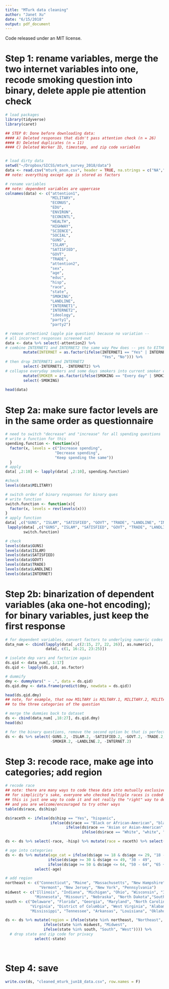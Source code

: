 ```yaml
---
title: "MTurk data cleaning"
author: "Janet Xu"
date: "6/15/2018"
output: pdf_document
---
```


Code released under an MIT license.

# Step 1: rename variables, merge the two internet variables into one, recode smoking question into binary, delete apple pie attention check
```r
# load packages
library(tidyverse)
library(caret)

## STEP 0: Done before downloading data:
#### A) Deleted responses that didn't pass attention check (n = 26)
#### B) Deleted duplicates (n = 11)
#### C) Deleted Worker ID, timestamp, and zip code variables


# load dirty data
setwd("~/Dropbox/SICSS/mturk_survey_2018/data")
data <- read.csv("mturk_anon.csv", header = TRUE, na.strings = c("NA",""))
## note: everything except age is stored as factors

# rename variables
## note: dependent variables are uppercase
colnames(data) <- c("attention1", 
                    "MILITARY",
                    "ECONUS",
                    "EDU",
                    "ENVIRON", 
                    "ECONINTL",
                    "HEALTH",
                    "HIGHWAY",
                    "SCIENCE",
                    "SOCIAL",
                    "GUNS",
                    "ISLAM",
                    "SATISFIED",
                    "GOVT",
                    "TRADE",
                    "attention2",
                    "sex",
                    "age",
                    "educ",
                    "hisp",
                    "race",
                    "state",
                    "SMOKING",
                    "LANDLINE",
                    "INTERNET1",
                    "INTERNET2",
                    "ideology",
                    "party1",
                    "party2")

# remove attention2 (apple pie question) because no variation -- 
# all incorrect responses screened out
data <- data %>% select(-attention2) %>%
# combine INTERNET1 and INTERNET2 the same way Pew does -- yes to EITHER counts
        mutate(INTERNET = as.factor(ifelse(INTERNET1 == "Yes" | INTERNET2 == "Yes",
                                           "Yes", "No"))) %>%
# then drop INTERNET1 and INTERNET2
        select(-INTERNET1, -INTERNET2) %>%
# collapse everyday smokers and some days smokers into current smoker category (to match Center for Diseases Control and Prevention definition)
        mutate(SMOKER = as.factor(ifelse(SMOKING == "Every day" | SMOKING == "Some days", 1, 2))) %>%
        select(-SMOKING)
    
head(data)
```

# Step 2a: make sure factor levels are in the same order as questionnaire

```r
# need to switch "decrease" and "increase" for all spending questions
# write a function for this
spending.function <- function(x){
  factor(x, levels = c("Increase spending",
                      "Decrease spending",
                      "Keep spending the same"))
  }
# apply
data[ ,2:10] <- lapply(data[ ,2:10], spending.function)

#check
levels(data$MILITARY)

# switch order of binary responses for binary ques
# write function
switch.function <- function(x){
  factor(x, levels = rev(levels(x)))
}
# apply function
data[ ,c("GUNS", "ISLAM", "SATISFIED", "GOVT", "TRADE", "LANDLINE", "INTERNET")] <-
 lapply(data[ ,c("GUNS", "ISLAM", "SATISFIED", "GOVT", "TRADE", "LANDLINE", "INTERNET")],
        switch.function)  

# check
levels(data$GUNS)
levels(data$ISLAM)
levels(data$SATISFIED)
levels(data$GOVT)
levels(data$TRADE)
levels(data$LANDLINE)
levels(data$INTERNET)
```


# Step 2b: binarization of dependent variables (aka one-hot encoding); for binary variables, just keep the first response


```r
# for dependent variables, convert factors to underlying numeric codes
data_num <- cbind(lapply(data[ ,c(2:15, 27, 22, 26)], as.numeric),
                  data[, c(1, 16:21, 23:25)])

# isolate dep vars and factorize again
ds.qid <- data_num[, 1:17]
ds.qid <- lapply(ds.qid, as.factor) 

# dummify
dmy <- dummyVars(" ~ .", data = ds.qid)
ds.qid.dmy <- data.frame(predict(dmy, newdata = ds.qid))

head(ds.qid.dmy)
## note, for example, that now MILTARY is MILTARY.1, MILITARY.2, MILITARY3, corresponding 
## to the three categories of the question

# merge the dummies back to dataset
ds <- cbind(data_num[ ,18:27], ds.qid.dmy)
head(ds)

# for the binary questions, remove the second option bc that is perfectly collinear
ds <- ds %>% select(-GUNS.2, -ISLAM.2, -SATISFIED.2, -GOVT.2, -TRADE.2, 
                    -SMOKER.2, -LANDLINE.2, -INTERNET.2)
```

# Step 3: recode race, make age into categories; add region

```r
# recode race
## note: there are many ways to code these data into mutually exclusive categories
## for simplicity's sake, everyone who checked multiple races is coded as "other",
## this is just one way to code it and not really the "right" way to deal with this data,
## and you are welcome/encouraged to try other ways
table(ds$race, ds$hisp)

ds$raceth <- ifelse(ds$hisp == "Yes", "hispanic",
                    ifelse(ds$race == "Black or African-American", "black",
                           ifelse(ds$race == "Asian or Asian-American", "asian",
                                  ifelse(ds$race == "White", "white", "other"))))

ds <- ds %>% select(-race, -hisp) %>% mutate(race = raceth) %>% select(-raceth)

# age into categories
ds <- ds %>% mutate(age_cat = ifelse(ds$age >= 18 & ds$age <= 29, "18 - 29", 
                   ifelse(ds$age >= 30 & ds$age <= 49, "30 - 49", 
                   ifelse(ds$age >= 50 & ds$age <= 64, "50 - 64", "65 +")))) %>%
             select(-age) 

# add region
northeast <- c("Connecticut", "Maine", "Massachusetts", "New Hampshire", "Rhode Island", 
               "Vermont", "New Jersey", "New York", "Pennsylvania")
midwest <- c("Illinois", "Indiana", "Michigan", "Ohio", "Wisconsin", "Iowa", "Kansas", 
             "Minnesota", "Missouri", "Nebraska", "North Dakota","South Dakota")
south <- c("Delaware", "Florida", "Georgia", "Maryland", "North Carolina", "South Carolina",
           "Virginia", "District of Columbia", "West Virginia", "Alabama", "Kentucky", 
           "Mississippi", "Tennessee", "Arkansas", "Louisiana", "Oklahoma", "Texas")

ds <- ds %>% mutate(region = ifelse(state %in% northeast, "Northeast",
                 ifelse(state %in% midwest, "Midwest",
                 ifelse(state %in% south, "South", "West")))) %>%
  # drop state and zip code for privacy
             select(-state)

  
```

# Step 4: save

```r
write.csv(ds, "cleaned_mturk_jun18_data.csv", row.names = F)

```
